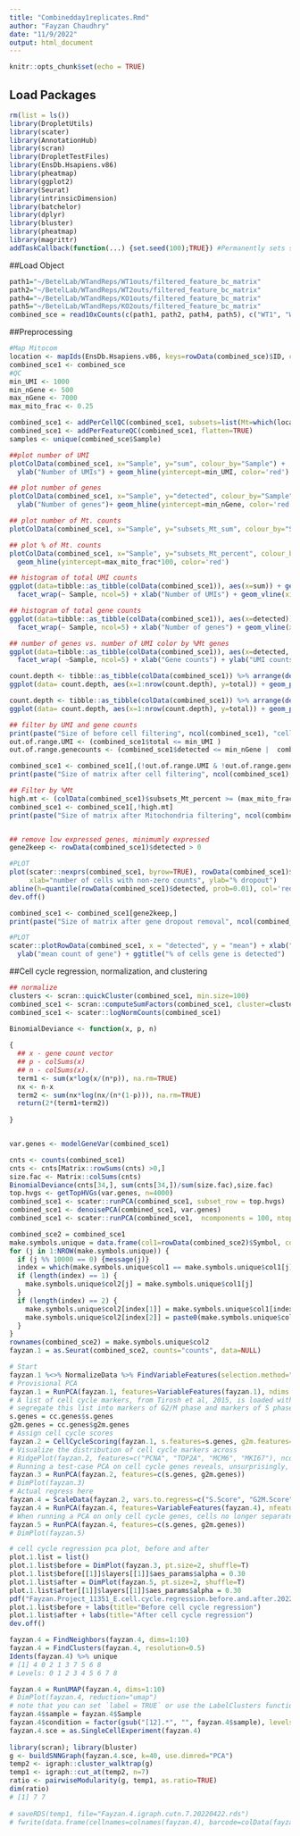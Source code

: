 ```yaml
---
title: "Combinedday1replicates.Rmd"
author: "Fayzan Chaudhry"
date: "11/9/2022"
output: html_document
---
```


```r
knitr::opts_chunk$set(echo = TRUE)
```


## Load Packages
```r
rm(list = ls())
library(DropletUtils)
library(scater)
library(AnnotationHub)
library(scran)
library(DropletTestFiles)
library(EnsDb.Hsapiens.v86)
library(pheatmap)
library(ggplot2)
library(Seurat)
library(intrinsicDimension)
library(batchelor)
library(dplyr)
library(bluster)
library(pheatmap)
library(magrittr)
addTaskCallback(function(...) {set.seed(100);TRUE}) #Permanently sets seed so is reproducible
```

##Load Object

```r
path1="~/BetelLab/WTandReps/WT1outs/filtered_feature_bc_matrix" 
path2="~/BetelLab/WTandReps/WT2outs/filtered_feature_bc_matrix"
path4="~/BetelLab/WTandReps/KO1outs/filtered_feature_bc_matrix"
path5="~/BetelLab/WTandReps/KO2outs/filtered_feature_bc_matrix"
combined_sce = read10xCounts(c(path1, path2, path4, path5), c("WT1", "WT2","KO1", "KO2"))
```

##Preprocessing

```r
#Map Mitocom
location <- mapIds(EnsDb.Hsapiens.v86, keys=rowData(combined_sce)$ID, column="SEQNAME", keytype="GENEID")
combined_sce1 <- combined_sce
#QC
min_UMI <- 1000
min_nGene <- 500
max_nGene <- 7000
max_mito_frac <- 0.25

combined_sce1 <- addPerCellQC(combined_sce1, subsets=list(Mt=which(location=="MT")), flatten=TRUE)
combined_sce1 <- addPerFeatureQC(combined_sce1, flatten=TRUE)
samples <- unique(combined_sce$Sample)

##plot number of UMI
plotColData(combined_sce1, x="Sample", y="sum", colour_by="Sample") +
  ylab("Number of UMIs") + geom_hline(yintercept=min_UMI, color='red')

## plot number of genes
plotColData(combined_sce1, x="Sample", y="detected", colour_by="Sample") +
  ylab("Number of genes")+ geom_hline(yintercept=min_nGene, color='red') + geom_hline(yintercept=max_nGene, color='red')

## plot number of Mt. counts
plotColData(combined_sce1, x="Sample", y="subsets_Mt_sum", colour_by="Sample") + ylab("Number of Mt UMIs")

## plot % of Mt. counts
plotColData(combined_sce1, x="Sample", y="subsets_Mt_percent", colour_by="Sample") + ylab("% of Mt UMIs") +
  geom_hline(yintercept=max_mito_frac*100, color='red')

## histogram of total UMI counts
ggplot(data=tibble::as_tibble(colData(combined_sce1)), aes(x=sum)) + geom_histogram(binwidth=100, color='blue') +
  facet_wrap(~ Sample, ncol=5) + xlab("Number of UMIs") + geom_vline(xintercept=min_UMI, color='red')

## histogram of total gene counts
ggplot(data=tibble::as_tibble(colData(combined_sce1)), aes(x=detected)) + geom_histogram(binwidth=50, color='lightblue') +
  facet_wrap(~ Sample, ncol=5) + xlab("Number of genes") + geom_vline(xintercept=min_nGene, color='red')

## number of genes vs. number of UMI color by %Mt genes
ggplot(data=tibble::as_tibble(colData(combined_sce1)), aes(x=detected, y=sum)) + geom_point(aes(col=subsets_Mt_percent)) +
  facet_wrap( ~Sample, ncol=5) + xlab("Gene counts") + ylab("UMI counts")

count.depth <- tibble::as_tibble(colData(combined_sce1)) %>% arrange(desc(sum))
ggplot(data= count.depth, aes(x=1:nrow(count.depth), y=total)) + geom_point(aes(col=total)) + facet_wrap( ~Sample, ncol=5)

count.depth <- tibble::as_tibble(colData(combined_sce1)) %>% arrange(desc(sum))
ggplot(data= count.depth, aes(x=1:nrow(count.depth), y=total)) + geom_point(aes(col=total)) #+ facet_wrap( ~Sample, ncol=2)

## filter by UMI and gene counts
print(paste("Size of before cell filtering", ncol(combined_sce1), "cells", nrow(combined_sce1), "genes"))
out.of.range.UMI <- (combined_sce1$total <= min_UMI ) 
out.of.range.genecounts <- (combined_sce1$detected <= min_nGene |  combined_sce1$detected >= max_nGene)

combined_sce1 <- combined_sce1[,(!out.of.range.UMI & !out.of.range.genecounts)]
print(paste("Size of matrix after cell filtering", ncol(combined_sce1), "cells", nrow(combined_sce1), "genes"))

## Filter by %Mt
high.mt <- (colData(combined_sce1)$subsets_Mt_percent >= (max_mito_frac*100))
combined_sce1 <- combined_sce1[,!high.mt]
print(paste("Size of matrix after Mitochondria filtering", ncol(combined_sce1), "cells", nrow(combined_sce1), "genes"))


## remove low expressed genes, minimumly expressed 
gene2keep <- rowData(combined_sce1)$detected > 0

#PLOT
plot(scater::nexprs(combined_sce1, byrow=TRUE), rowData(combined_sce1)$detected, pch=19, col=ifelse(gene2keep, "gray60", "red"),
     xlab="number of cells with non-zero counts", ylab="% dropout")
abline(h=quantile(rowData(combined_sce1)$detected, prob=0.01), col='red')
dev.off()

combined_sce1 <- combined_sce1[gene2keep,]
print(paste("Size of matrix after gene dropout removal", ncol(combined_sce1), "cells", nrow(combined_sce1), "genes")) 

#PLOT
scater::plotRowData(combined_sce1, x = "detected", y = "mean") + xlab("percentage of cells with counts for each gene") +
  ylab("mean count of gene") + ggtitle("% of cells gene is detected")

```


##Cell cycle regression, normalization, and clustering

```r
## normalize
clusters <- scran::quickCluster(combined_sce1, min.size=100)
combined_sce1 <- scran::computeSumFactors(combined_sce1, cluster=clusters)
combined_sce1 <- scater::logNormCounts(combined_sce1)

BinomialDeviance <- function(x, p, n)
  
{
  ## x - gene count vector
  ## p - colSums(x)
  ## n - colSums(x).
  term1 <- sum(x*log(x/(n*p)), na.rm=TRUE)
  nx <- n-x
  term2 <- sum(nx*log(nx/(n*(1-p))), na.rm=TRUE)
  return(2*(term1+term2))
  
}


var.genes <- modelGeneVar(combined_sce1) 

cnts <- counts(combined_sce1)
cnts <- cnts[Matrix::rowSums(cnts) >0,]
size.fac <- Matrix::colSums(cnts)
BinomialDeviance(cnts[34,], sum(cnts[34,])/sum(size.fac),size.fac)
top.hvgs <- getTopHVGs(var.genes, n=4000)
combined_sce1 <- scater::runPCA(combined_sce1, subset_row = top.hvgs)
combined_sce1 <- denoisePCA(combined_sce1, var.genes)
combined_sce1 <- scater::runPCA(combined_sce1,  ncomponents = 100, ntop = 4000)

combined_sce2 = combined_sce1
make.symbols.unique = data.frame(col1=rowData(combined_sce2)$Symbol, col2="1")
for (j in 1:NROW(make.symbols.unique)) {
  if (j %% 10000 == 0) {message(j)}
  index = which(make.symbols.unique$col1 == make.symbols.unique$col1[j])
  if (length(index) == 1) {
    make.symbols.unique$col2[j] = make.symbols.unique$col1[j]
  }
  if (length(index) == 2) {
    make.symbols.unique$col2[index[1]] = make.symbols.unique$col1[index[1]]
    make.symbols.unique$col2[index[2]] = paste0(make.symbols.unique$col1[index[2]], ".1")
  }
}
rownames(combined_sce2) = make.symbols.unique$col2
fayzan.1 = as.Seurat(combined_sce2, counts="counts", data=NULL)

# Start
fayzan.1 %<>% NormalizeData %>% FindVariableFeatures(selection.method="vst") %>% ScaleData(features=rownames(fayzan.1))
# Provisional PCA
fayzan.1 = RunPCA(fayzan.1, features=VariableFeatures(fayzan.1), ndims.print=1:6, nfeatures.print=10)
# A list of cell cycle markers, from Tirosh et al, 2015, is loaded with Seurat.  We can
# segregate this list into markers of G2/M phase and markers of S phase
s.genes = cc.genes$s.genes
g2m.genes = cc.genes$g2m.genes
# Assign cell cycle scores
fayzan.2 = CellCycleScoring(fayzan.1, s.features=s.genes, g2m.features=g2m.genes, set.ident=T)
# Visualize the distribution of cell cycle markers across
# RidgePlot(fayzan.2, features=c("PCNA", "TOP2A", "MCM6", "MKI67"), ncol=2)
# Running a test-case PCA on cell cycle genes reveals, unsurprisingly, that cells separate entirely by phase
fayzan.3 = RunPCA(fayzan.2, features=c(s.genes, g2m.genes))
# DimPlot(fayzan.3)
# Actual regress here
fayzan.4 = ScaleData(fayzan.2, vars.to.regress=c("S.Score", "G2M.Score"), features=rownames(fayzan.2))
fayzan.4 = RunPCA(fayzan.4, features=VariableFeatures(fayzan.4), nfeatures.print=10)
# When running a PCA on only cell cycle genes, cells no longer separate by cell-cycle phase
fayzan.5 = RunPCA(fayzan.4, features=c(s.genes, g2m.genes))
# DimPlot(fayzan.5)

# cell cycle regression pca plot, before and after
plot.1.list = list()
plot.1.list$before = DimPlot(fayzan.3, pt.size=2, shuffle=T)
plot.1.list$before[[1]]$layers[[1]]$aes_params$alpha = 0.30
plot.1.list$after = DimPlot(fayzan.5, pt.size=2, shuffle=T)
plot.1.list$after[[1]]$layers[[1]]$aes_params$alpha = 0.30
pdf("Fayzan.Project_11351_E.cell.cycle.regression.before.and.after.20220420.pdf", width=7, height=7)
plot.1.list$before + labs(title="Before cell cycle regression")
plot.1.list$after + labs(title="After cell cycle regression")
dev.off()

fayzan.4 = FindNeighbors(fayzan.4, dims=1:10)
fayzan.4 = FindClusters(fayzan.4, resolution=0.5)
Idents(fayzan.4) %>% unique
# [1] 4 0 2 1 3 7 5 6 8
# Levels: 0 1 2 3 4 5 6 7 8

fayzan.4 = RunUMAP(fayzan.4, dims=1:10)
# DimPlot(fayzan.4, reduction="umap")
# note that you can set `label = TRUE` or use the LabelClusters function to help label individual clusters
fayzan.4$sample = fayzan.4$Sample
fayzan.4$condition = factor(gsub("[12].*", "", fayzan.4$sample), levels=c("WT", "KO"))
fayzan.4.sce = as.SingleCellExperiment(fayzan.4)
 
library(scran); library(bluster)
g <- buildSNNGraph(fayzan.4.sce, k=40, use.dimred="PCA")
temp2 <- igraph::cluster_walktrap(g)
temp1 <- igraph::cut_at(temp2, n=7)
ratio <- pairwiseModularity(g, temp1, as.ratio=TRUE)
dim(ratio)
# [1] 7 7
 
# saveRDS(temp1, file="Fayzan.4.igraph.cutn.7.20220422.rds")
# fwrite(data.frame(cellnames=colnames(fayzan.4), barcode=colData(fayzan.4.sce)$Barcode, seurat_cluster=colData(fayzan.4.sce)$seurat_clusters, igraph_cluster=temp1), file="Fayzan.4.igraph.cutn.7.20220423.csv", sep=",", row.names=F)
```








